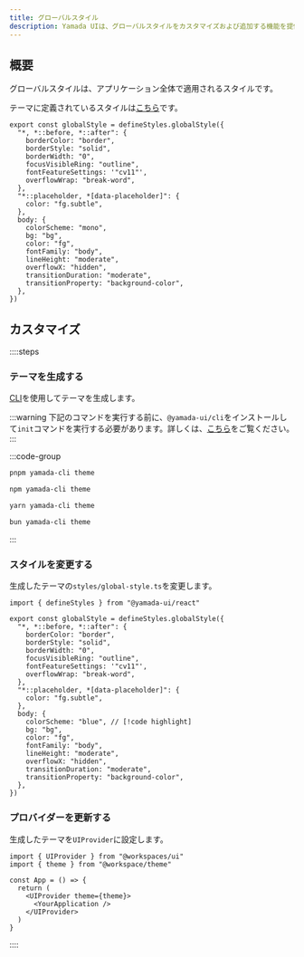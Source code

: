 ```yaml
---
title: グローバルスタイル
description: Yamada UIは、グローバルスタイルをカスタマイズおよび追加する機能を提供しています。
---
```


## 概要

グローバルスタイルは、アプリケーション全体で適用されるスタイルです。

テーマに定義されているスタイルは[こちら](https://github.com/yamada-ui/yamada-ui/blob/main/packages/react/src/theme/styles/global-style.ts)です。

```tsx
export const globalStyle = defineStyles.globalStyle({
  "*, *::before, *::after": {
    borderColor: "border",
    borderStyle: "solid",
    borderWidth: "0",
    focusVisibleRing: "outline",
    fontFeatureSettings: '"cv11"',
    overflowWrap: "break-word",
  },
  "*::placeholder, *[data-placeholder]": {
    color: "fg.subtle",
  },
  body: {
    colorScheme: "mono",
    bg: "bg",
    color: "fg",
    fontFamily: "body",
    lineHeight: "moderate",
    overflowX: "hidden",
    transitionDuration: "moderate",
    transitionProperty: "background-color",
  },
})
```

## カスタマイズ

::::steps

### テーマを生成する

[CLI](/docs/theming/cli)を使用してテーマを生成します。

:::warning
下記のコマンドを実行する前に、`@yamada-ui/cli`をインストールして`init`コマンドを実行する必要があります。詳しくは、[こちら](/docs/get-started/cli)をご覧ください。
:::

:::code-group

```bash [pnpm]
pnpm yamada-cli theme
```

```bash [npm]
npm yamada-cli theme
```

```bash [yarn]
yarn yamada-cli theme
```

```bash [bun]
bun yamada-cli theme
```

:::

### スタイルを変更する

生成したテーマの`styles/global-style.ts`を変更します。

```tsx title="theme/styles/global-style.ts"
import { defineStyles } from "@yamada-ui/react"

export const globalStyle = defineStyles.globalStyle({
  "*, *::before, *::after": {
    borderColor: "border",
    borderStyle: "solid",
    borderWidth: "0",
    focusVisibleRing: "outline",
    fontFeatureSettings: '"cv11"',
    overflowWrap: "break-word",
  },
  "*::placeholder, *[data-placeholder]": {
    color: "fg.subtle",
  },
  body: {
    colorScheme: "blue", // [!code highlight]
    bg: "bg",
    color: "fg",
    fontFamily: "body",
    lineHeight: "moderate",
    overflowX: "hidden",
    transitionDuration: "moderate",
    transitionProperty: "background-color",
  },
})
```

### プロバイダーを更新する

生成したテーマを`UIProvider`に設定します。

```tsx {2,6}
import { UIProvider } from "@workspaces/ui"
import { theme } from "@workspace/theme"

const App = () => {
  return (
    <UIProvider theme={theme}>
      <YourApplication />
    </UIProvider>
  )
}
```

::::

